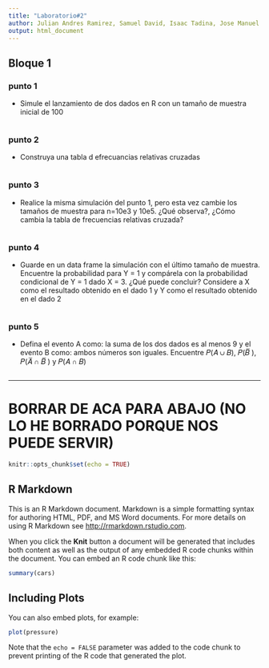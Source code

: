```yaml
---
title: "Laboratorio#2"
author: Julian Andres Ramirez, Samuel David, Isaac Tadina, Jose Manuel Fonseca, Juan Jose Sanchez
output: html_document
---
```


## Bloque 1 

### punto 1

-   Simule el lanzamiento de dos dados en R con un tamaño de muestra inicial de 100

    ```r

    ```

### punto 2

-   Construya una tabla d efrecuancias relativas cruzadas

    ```r

    ```

### punto 3

-   Realice la misma simulación del punto 1, pero esta vez cambie los tamaños de muestra para n=10e3 y 10e5. ¿Qué observa?, ¿Cómo cambia la tabla de frecuencias relativas cruzada?

    ```r

    ```

### punto 4

-   Guarde en un data frame la simulación con el último tamaño de muestra. Encuentre la probabilidad para Y = 1 y compárela con la probabilidad condicional de Y = 1 dado X = 3. ¿Qué puede concluir? Considere a X como el resultado obtenido en el dado 1 y Y como el resultado obtenido en el dado 2

    ```r

    ```

### punto 5

-   Defina el evento A como: la suma de los dos dados es al menos 9 y el evento B como: ambos números son iguales. Encuentre 𝑃(𝐴 ∪ 𝐵), 𝑃(𝐵̅ ), 𝑃(𝐴̅ ∩ 𝐵̅ ) y 𝑃(𝐴 ∩ 𝐵)

    ```r

    ```

------------------------------------------------------------------------

# BORRAR DE ACA PARA ABAJO (NO LO HE BORRADO PORQUE NOS PUEDE SERVIR)

```r
knitr::opts_chunk$set(echo = TRUE)
```

## R Markdown

This is an R Markdown document. Markdown is a simple formatting syntax for authoring HTML, PDF, and MS Word documents. For more details on using R Markdown see <http://rmarkdown.rstudio.com>.

When you click the **Knit** button a document will be generated that includes both content as well as the output of any embedded R code chunks within the document. You can embed an R code chunk like this:

```r
summary(cars)
```

## Including Plots

You can also embed plots, for example:

```r
plot(pressure)
```

Note that the `echo = FALSE` parameter was added to the code chunk to prevent printing of the R code that generated the plot.
